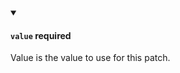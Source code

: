 
<details className="config-field" data-expandable="false" open>
<summary>

#### `value` <span class="config-field-required" data-required="false">required</span> <span class="config-field-type"></span> <span class="config-field-default"></span>

Value is the value to use for this patch.

</summary>



</details>
